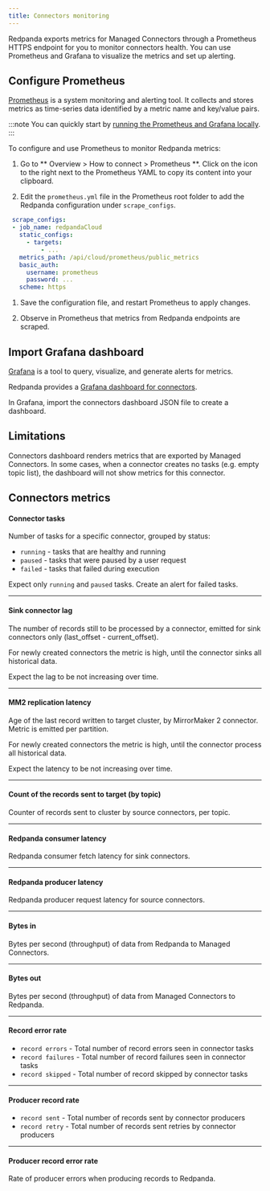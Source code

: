 ```yaml
---
title: Connectors monitoring
---
```


<head>
    <meta name="title" content="Connectors monitoring | Redpanda Docs"/>
    <meta name="description" content="Monitor Managed Connectors with metrics."/>
    <link rel="canonical" href="https://docs.redpanda.com/docs/deploy/deployment-option/cloud/managed-connectors/monitor-connectors/" />
</head>


Redpanda exports metrics for Managed Connectors through a Prometheus HTTPS endpoint for you to monitor connectors health.
You can use Prometheus and Grafana to visualize the metrics and set up alerting.

## Configure Prometheus

[Prometheus](https://prometheus.io/) is a system monitoring and alerting tool. It collects and stores metrics as time-series data identified by a metric name and key/value pairs.

:::note
You can quickly start by [running the Prometheus and Grafana locally](https://github.com/redpanda-data/observability/tree/main/cloud).
:::

To configure and use Prometheus to monitor Redpanda metrics:

1. Go to ** Overview > How to connect > Prometheus **. Click on the icon to the right next to the Prometheus YAML to copy its content into your clipboard.

1. Edit the `prometheus.yml` file in the Prometheus root folder to add the Redpanda configuration under `scrape_configs`.

```yaml
 scrape_configs:
 - job_name: redpandaCloud
   static_configs:
     - targets:
         - ...
   metrics_path: /api/cloud/prometheus/public_metrics
   basic_auth:
     username: prometheus
     password: ...
   scheme: https
```

1. Save the configuration file, and restart Prometheus to apply changes.

1. Observe in Prometheus that metrics from Redpanda endpoints are scraped.

## Import Grafana dashboard

[Grafana](https://grafana.com/oss/grafana/) is a tool to query, visualize, and generate alerts for metrics.

Redpanda provides a [Grafana dashboard for connectors](https://github.com/redpanda-data/observability/blob/main/grafana-dashboards/Connectors.json).

In Grafana, import the connectors dashboard JSON file to create a dashboard.

## Limitations
Connectors dashboard renders metrics that are exported by Managed Connectors. In some cases, when a connector creates
no tasks (e.g. empty topic list), the dashboard will not show metrics for this connector.

## Connectors metrics

#### Connector tasks

Number of tasks for a specific connector, grouped by status:
- `running` - tasks that are healthy and running
- `paused` - tasks that were paused by a user request
- `failed` - tasks that failed during execution

Expect only `running` and `paused` tasks. Create an alert for failed tasks.

---

#### Sink connector lag
The number of records still to be processed by a connector, emitted for sink connectors only (last_offset - current_offset).

For newly created connectors the metric is high, until the connector sinks all historical data.

Expect the lag to be not increasing over time.

---

#### MM2 replication latency
Age of the last record written to target cluster, by MirrorMaker 2 connector. Metric is emitted per partition.

For newly created connectors the metric is high, until the connector process all historical data.

Expect the latency to be not increasing over time.

---

#### Count of the records sent to target (by topic)
Counter of records sent to cluster by source connectors, per topic.

---

#### Redpanda consumer latency
Redpanda consumer fetch latency for sink connectors.

---

#### Redpanda producer latency
Redpanda producer request latency for source connectors.

---

#### Bytes in
Bytes per second (throughput) of data from Redpanda to Managed Connectors.

---

#### Bytes out
Bytes per second (throughput) of data from Managed Connectors to Redpanda.

---

#### Record error rate
- `record errors` - Total number of record errors seen in connector tasks
- `record failures` - Total number of record failures seen in connector tasks
- `record skipped` - Total number of record skipped by connector tasks

---

#### Producer record rate
- `record sent` - Total number of records sent by connector producers
- `record retry` - Total number of records sent retries by connector producers

---

#### Producer record error rate
Rate of producer errors when producing records to Redpanda.
